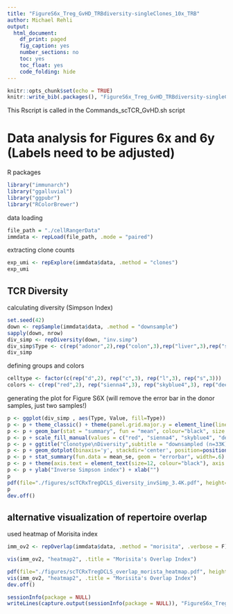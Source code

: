 ```yaml
---
title: "FigureS6x_Treg_GvHD_TRBdiversity-singleClones_10x_TRB"
author: Michael Rehli
output: 
  html_document:
    df_print: paged
    fig_caption: yes
    number_sections: no
    toc: yes
    toc_float: yes
    code_folding: hide
---
```


```r
knitr::opts_chunk$set(echo = TRUE)
knitr::write_bib(.packages(), "FigureS6x_Treg_GvHD_TRBdiversity-singleClones_10x_TRB.packages.bib")
```

This Rscript is called in the Commands_scTCR_GvHD.sh script

# Data analysis for Figures 6x and 6y  (Labels need to be adjusted)


R packages

```r
library("immunarch")
library("ggalluvial")
library("ggpubr")
library("RColorBrewer")
```

data loading

```r
file_path = "./cellRangerData"
immdata <- repLoad(file_path, .mode = "paired")
```

extracting clone counts

```r
exp_umi <- repExplore(immdata$data, .method = "clones")
exp_umi
```

## TCR Diversity

calculating diversity (Simpson Index)

```r
set.seed(42)
down <- repSample(immdata$data, .method = "downsample")
sapply(down, nrow)
div_simp <- repDiversity(down, "inv.simp")
div_simp$Type <- c(rep("adonor",2),rep("colon",3),rep("liver",3),rep("spleen",3))
div_simp
```

defining groups and colors

```r
celltype <- factor(c(rep("d",2), rep("c",3), rep("l",3), rep("s",3)))
colors <- c(rep("red",2), rep("sienna4",3), rep("skyblue4",3), rep("deeppink",3))
```

generating the plot for Figure S6X (will remove the error bar in the donor samples, just two samples!)

```r
p <- ggplot(div_simp , aes(Type, Value, fill=Type)) 
p <- p + theme_classic() + theme(panel.grid.major.y = element_line(linetype="dashed", color = "gray")) + theme(legend.position = "none")
p <- p + geom_bar(stat = "summary", fun = "mean", colour="black", size = .5) 
p <- p + scale_fill_manual(values = c("red", "sienna4", "skyblue4", "deeppink"))
p <- p + ggtitle("Clonotype\nDiversity",subtitle = "downsampled (n=33K)") + ylim(0,3400)
p <- p + geom_dotplot(binaxis='y', stackdir='center', position=position_dodge(1), dotsize=2.0, colour="black", binwidth=80) 
p <- p + stat_summary(fun.data = mean_se, geom = "errorbar", width=.6)
p <- p + theme(axis.text = element_text(size=12, colour="black"), axis.text.x = element_text(angle = 90, vjust = 0.5, hjust=1))
p <- p + ylab("Inverse Simpson index") + xlab("")
p
pdf(file="./figures/scTCRxTregDCLS_diversity_invSimp_3.4K.pdf", height=3, width=2)
p
dev.off()
```

## alternative visualization of repertoire overlap 
used heatmap of Morisita index

```r
imm_ov2 <- repOverlap(immdata$data, .method = "morisita", .verbose = F)
```

```r
vis(imm_ov2, "heatmap2", .title = "Morisita's Overlap Index")
```

```r
pdf(file="./figures/scTCRxTregDCLS_overlap_morista_heatmap.pdf", height=4, width=4)
vis(imm_ov2, "heatmap2", .title = "Morisita's Overlap Index")
dev.off()
```





```r
sessionInfo(package = NULL)
writeLines(capture.output(sessionInfo(package = NULL)), "FigureS6x_Treg_GvHD_TRBdiversity-singleClones_10x_TRB_SessionInfo.txt")
```


